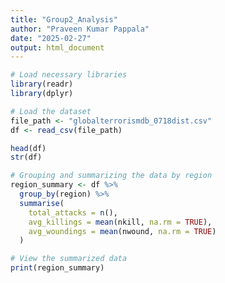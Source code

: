 ```yaml
---
title: "Group2_Analysis"
author: "Praveen Kumar Pappala"
date: "2025-02-27"
output: html_document
---
```


```r

# Load necessary libraries
library(readr)
library(dplyr)

# Load the dataset
file_path <- "globalterrorismdb_0718dist.csv"
df <- read_csv(file_path)

head(df)
str(df)

# Grouping and summarizing the data by region
region_summary <- df %>%
  group_by(region) %>%
  summarise(
    total_attacks = n(),
    avg_killings = mean(nkill, na.rm = TRUE),
    avg_woundings = mean(nwound, na.rm = TRUE)
  )

# View the summarized data
print(region_summary)


```